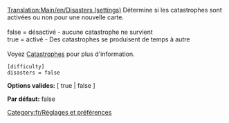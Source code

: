 [[Translation:Main/en/Disasters (settings)]]
Détermine si les catastrophes sont activées ou non pour une nouvelle carte.<br><br>
false = désactivé - aucune catastrophe ne survient<br>
true = activé - Des catastrophes se produisent de temps à autre<br><br>
Voyez [[Main/fr/Catastrophes|Catastrophes]] pour plus d'information.

<pre>
[difficulty]
disasters = false
</pre>

'''Options valides:''' [ true | false ]

'''Par défaut:''' false


[[Category:fr/Réglages et préférences]]